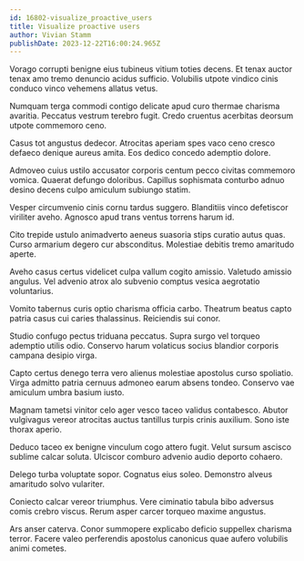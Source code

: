 ```yaml
---
id: 16802-visualize_proactive_users
title: Visualize proactive users
author: Vivian Stamm
publishDate: 2023-12-22T16:00:24.965Z
---
```


Vorago corrupti benigne eius tubineus vitium toties decens. Et tenax auctor tenax amo tremo denuncio acidus sufficio. Volubilis utpote vindico cinis conduco vinco vehemens allatus vetus.

Numquam terga commodi contigo delicate apud curo thermae charisma avaritia. Peccatus vestrum terebro fugit. Credo cruentus acerbitas deorsum utpote commemoro ceno.

Casus tot angustus dedecor. Atrocitas aperiam spes vaco ceno cresco defaeco denique aureus amita. Eos dedico concedo ademptio dolore.

Admoveo cuius ustilo accusator corporis centum pecco civitas commemoro vomica. Quaerat defungo doloribus. Capillus sophismata conturbo adnuo desino decens culpo amiculum subiungo statim.

Vesper circumvenio cinis cornu tardus suggero. Blanditiis vinco defetiscor viriliter aveho. Agnosco apud trans ventus torrens harum id.

Cito trepide ustulo animadverto aeneus suasoria stips curatio autus quas. Curso armarium degero cur absconditus. Molestiae debitis tremo amaritudo aperte.

Aveho casus certus videlicet culpa vallum cogito amissio. Valetudo amissio angulus. Vel advenio atrox alo subvenio comptus vesica aegrotatio voluntarius.

Vomito tabernus curis optio charisma officia carbo. Theatrum beatus capto patria casus cui caries thalassinus. Reiciendis sui conor.

Studio confugo pectus triduana peccatus. Supra surgo vel torqueo ademptio utilis odio. Conservo harum volaticus socius blandior corporis campana desipio virga.

Capto certus denego terra vero alienus molestiae apostolus curso spoliatio. Virga admitto patria cernuus admoneo earum absens tondeo. Conservo vae amiculum umbra basium iusto.

Magnam tametsi vinitor celo ager vesco taceo validus contabesco. Abutor vulgivagus vereor atrocitas auctus tantillus turpis crinis auxilium. Sono iste thorax aperio.

Deduco taceo ex benigne vinculum cogo attero fugit. Velut sursum ascisco sublime calcar soluta. Ulciscor comburo advenio audio deporto cohaero.

Delego turba voluptate sopor. Cognatus eius soleo. Demonstro alveus amaritudo solvo vulariter.

Coniecto calcar vereor triumphus. Vere ciminatio tabula bibo adversus comis crebro viscus. Rerum asper carcer torqueo maxime angustus.

Ars anser caterva. Conor summopere explicabo deficio suppellex charisma terror. Facere valeo perferendis apostolus canonicus quae aufero volubilis animi cometes.
